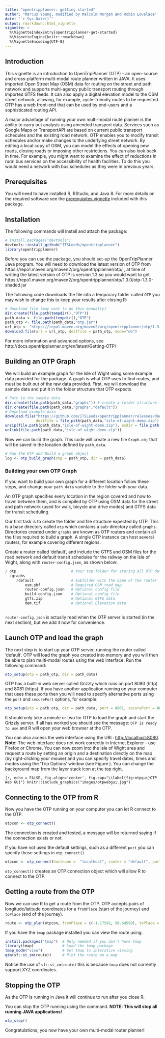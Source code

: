 ```yaml
---
title: "opentripplanner: getting started"
author: "Marcus Young, modified by Malcolm Morgan and Robin Lovelace"
date: "`r Sys.Date()`"
output: rmarkdown::html_vignette
vignette: >
  %\VignetteIndexEntry{opentripplanner-get-started}
  %\VignetteEngine{knitr::rmarkdown}
  %\VignetteEncoding{UTF-8}
---
```


## Introduction

This vignette is an introduction to OpenTripPlanner (OTP) - an open-source and cross-platform multi-modal route planner written in JAVA. It uses imported Open Street Map (OSM) data for routing on the street and path network and supports
multi-agency public transport routing through imported GTFS feeds. It can also apply a digital elevation model to the OSM street network, allowing, for example, cycle-friendly routes to be requested. OTP has a web front-end that can be used by end-users and a sophisticated routing API.

A major advantage of running your own multi-modal route planner is the ability to carry out analysis using amended transport data. Services such as Google Maps or TransportAPI are based on current public transport schedules and the existing road network. OTP enables you to modify transit schedules and/or make changes to the underlying street network. By editing a local copy of OSM, you can model the effects of opening new roads, closing roads or imposing other restrictions. You can also look back in time. For example, you might want to examine the effect of reductions in rural bus services on the accessibility of health facilities. To do this you would need a network with bus schedules as they were in previous years.

## Prerequisites

You will need to have installed R, RStudio, and Java 8. For more details on the required software see the [prerequisites vignette](https://itsleeds.github.io/opentripplanner/articles/prerequisites.html) included with this package.

## Installation

The following commands will install and attach the package:

```r
# install.packages("devtools")
devtools::install_github("ITSLeeds/opentripplanner")
library(opentripplanner)
```

Before you can use the package, you should set-up the OpenTripPlanner Java program.
You will need to download the latest version of OTP from https://repo1.maven.org/maven2/org/opentripplanner/otp/ , at time of writing the latest version of OTP is version 1.3 so you would want to get https://repo1.maven.org/maven2/org/opentripplanner/otp/1.3.0/otp-1.3.0-shaded.jar 

The following code downloads the file into a temporary folder called `OTP` you may wish to change this to keep your results after closing R:

```r
# download file (may want to do this manually)
dir.create(file.path(tempdir(),"OTP"))
path_data <- file.path(tempdir(),"OTP")
path_otp <- file.path(path_data,"otp.jar")
url_otp <- "https://repo1.maven.org/maven2/org/opentripplanner/otp/1.3.0/otp-1.3.0-shaded.jar"
download.file(url = url_otp, destfile = path_otp, mode="wb")
```

For more information and advanced options, see http://docs.opentripplanner.org/en/latest/Getting-OTP/ 

## Building an OTP Graph

We will build an example graph for the Isle of Wight using some example data provided for the package. A graph is what OTP uses to find routes, and must be built out of the raw data provided. First, we will download the sample data and put it in the folder structure that OTP expects.


```r
# Path to the sample data
dir.create(file.path(path_data,"graphs")) # create a folder structure for the data
dir.create(file.path(path_data,"graphs","default"))
# Download example data
download.file("https://github.com/ITSLeeds/opentripplanner/releases/download/0.1/isle-of-wight-demo.zip", 
              destfile = file.path(path_data,"isle-of-wight-demo.zip") , mode="wb")
unzip(file.path(path_data,"isle-of-wight-demo.zip"), exdir = file.path(path_data,"graphs","default"))
unlink(file.path(path_data,"isle-of-wight-demo.zip"))
```

Now we can build the graph. This code will create a new file `Graph.obj` that will be saved in the location defined by `path_data`. 

```r
# Run the OTP and Build a graph object
log <- otp_build_graph(otp = path_otp, dir = path_data) 
```

### Building your own OTP Graph

If you want to build your own graph for a different location follow these steps, and change your `path_data` variable to the folder with your data.

An OTP graph specifies every location in the region covered and how to travel between them, and is compiled by OTP using OSM data for the street and path network (used for walk, bicycle and drive modes) and GTFS data for transit scheduling.

Our first task is to create the folder and file structure expected by OTP. This is a base directory called `otp` which contains a sub-directory called `graphs`. Directories created under `graphs` are known as OTP routers and contain all the files required to build a graph. A single OTP instance can host several routers, for example covering different regions. 

Create a router called 'default', and include the GTFS and OSM files for the road network and default transit schedules for the railway on the Isle of Wight, along with `router-config.json`, as shown below:


```r
/ otp                         # Your top folder for storing all OTP data
  /graphs                     
     /default                 # Subfolder with the name of the router
         osm.pbf              # Required OSM road map
         router-config.json   # Optional config file
         build-config.json    # Optional config file
         gtfs.zip             # Optional GTFS data
         dem.tif              # Optional Elevation data
         
```

`router-config.json` is actually read when the OTP server is started (in the next section), but we add it now for convenience.

## Launch OTP and load the graph

The next step is to start up your OTP server, running the router called 'default'. OTP will load the graph you created into memory and you will then be able to plan multi-modal routes using the web interface. Run the following command:

```r
otp_setup(otp = path_otp, dir = path_data)
```

OTP has a built-in web server called Grizzly which runs on port 8080 (http) and 8081 (https). If you have another application running on your computer that uses these ports then you will need to specify alternative ports using the `port` and `securePort` options, for example:

```r
otp_setup(otp = path_otp, dir = path_data, port = 8801, securePort = 8802)
```

It should only take a minute or two for OTP to load the graph and start the Grizzly server. If all has worked you should see the message: `OTP is ready to use` and R will open your web browser at the OTP.

You can also access the web interface using the URL: [http://localhost:8080](http://localhost:8080). **Note:** The web interface does not work correctly in Internet Explorer - use Firefox or Chrome. You can now zoom into the Isle of Wight area and request a route by setting an origin and a destination directly on the map (by right-clicking your mouse) and you can specify travel dates, times and modes using the 'Trip Options' window (see Figure \ref{fig:otpgui}). You can change the background map from the layer stack icon at the top right.

```{r, echo = FALSE, fig.align='center', fig.cap="\\label{fig:otpgui}OTP Web GUI"}
knitr::include_graphics("images/otpwebgui.jpg")
```


## Connecting to the OTP from R

Now you have the OTP running on your computer you can let R connect to the OTP.

```r
otpcon <- otp_connect()
```

The connection is created and tested, a message will be returned saying if the connection exists or not. 

If you have not used the default settings, such as a different `port` you can specify those settings in `otp_connect()`

```r
otpcon <- otp_connect(hostname =  "localhost", router = "default", port = 8801)
```

`otp_connect()` creates an OTP connection object which will allow R to connect to the OTP. 

## Getting a route from the OTP

Now we can use R to get a route from the OTP. OTP accepts pairs of longitude/latitude coordinates for a `fromPlace` (start of the journey) and `toPlace` (end of the journey).

```r
route <- otp_plan(otpcon, fromPlace = c(-1.17502, 50.64590), toPlace = c(-1.15339, 50.72266))
```

If you have the `tmap` package installed you can view the route using.

```r
install.packages("tmap")  # Only needed if you don't have tmap
library(tmap)             # Load the tmap package
tmap_mode("view")         # Set tmap to interative viewing
qtm(sf::st_zm(route))     # Plot the route on a map
```

Notice the use of `sf::st_zm(route)` this is because `tmap` does not currently support XYZ coordinates.

## Stopping the OTP

As the OTP is running in Java it will continue to run after you close R.

You can stop the OTP running using the command. **NOTE: This will stop all running JAVA applications!**

```r
otp_stop()
```

Congratulations, you now have your own multi-modal router planner!
